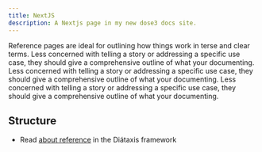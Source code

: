 ```yaml
---
title: NextJS
description: A Nextjs page in my new dose3 docs site.
---
```


Reference pages are ideal for outlining how things work in terse and clear terms.
Less concerned with telling a story or addressing a specific use case, they should give a comprehensive outline of what your documenting.
Less concerned with telling a story or addressing a specific use case, they should give a comprehensive outline of what your documenting.
Less concerned with telling a story or addressing a specific use case, they should give a comprehensive outline of what your documenting.

## Structure

- Read [about reference](https://diataxis.fr/reference/) in the Diátaxis framework

